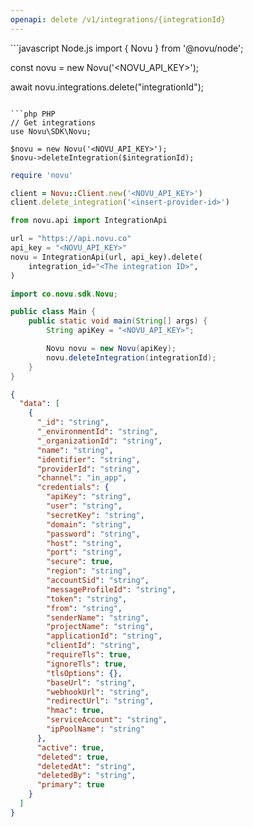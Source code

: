 ```yaml
---
openapi: delete /v1/integrations/{integrationId}
---
```



<ApikeyWarning />

<RequestExample>
```javascript Node.js
import { Novu } from '@novu/node';  

const novu = new Novu('<NOVU_API_KEY>');

await novu.integrations.delete("integrationId");
```

```php PHP
// Get integrations
use Novu\SDK\Novu;

$novu = new Novu('<NOVU_API_KEY>');
$novu->deleteIntegration($integrationId);
```

```ruby Ruby
require 'novu'

client = Novu::Client.new('<NOVU_API_KEY>')
client.delete_integration('<insert-provider-id>')
```

```python Python
from novu.api import IntegrationApi

url = "https://api.novu.co"
api_key = "<NOVU_API_KEY>"
novu = IntegrationApi(url, api_key).delete(
    integration_id="<The integration ID>",
)
```

```java Java
import co.novu.sdk.Novu;

public class Main {
    public static void main(String[] args) {
        String apiKey = "<NOVU_API_KEY>";

        Novu novu = new Novu(apiKey);
        novu.deleteIntegration(integrationId);
    }
}
```


</RequestExample>

<ResponseExample>

```json Response
{
  "data": [
    {
      "_id": "string",
      "_environmentId": "string",
      "_organizationId": "string",
      "name": "string",
      "identifier": "string",
      "providerId": "string",
      "channel": "in_app",
      "credentials": {
        "apiKey": "string",
        "user": "string",
        "secretKey": "string",
        "domain": "string",
        "password": "string",
        "host": "string",
        "port": "string",
        "secure": true,
        "region": "string",
        "accountSid": "string",
        "messageProfileId": "string",
        "token": "string",
        "from": "string",
        "senderName": "string",
        "projectName": "string",
        "applicationId": "string",
        "clientId": "string",
        "requireTls": true,
        "ignoreTls": true,
        "tlsOptions": {},
        "baseUrl": "string",
        "webhookUrl": "string",
        "redirectUrl": "string",
        "hmac": true,
        "serviceAccount": "string",
        "ipPoolName": "string"
      },
      "active": true,
      "deleted": true,
      "deletedAt": "string",
      "deletedBy": "string",
      "primary": true
    }
  ]
}
```

</ResponseExample>